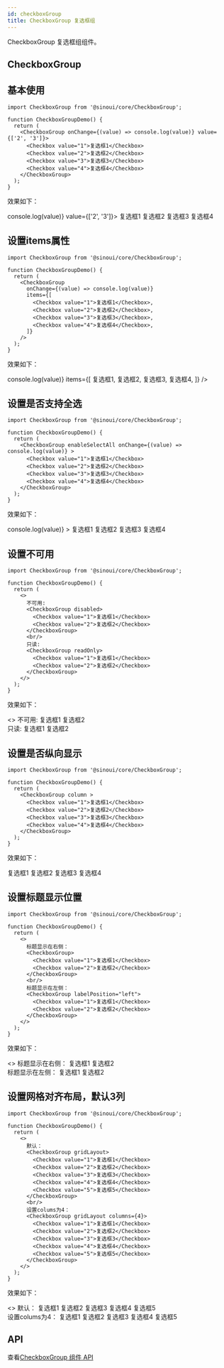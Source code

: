 ```yaml
---
id: checkboxGroup
title: CheckboxGroup 复选框组
---
```


CheckboxGroup 复选框组组件。


## CheckboxGroup

## 基本使用

```tsx
import CheckboxGroup from '@sinoui/core/CheckboxGroup';

function CheckboxGroupDemo() {
  return (
    <CheckboxGroup onChange={(value) => console.log(value)} value={['2', '3']}>
      <Checkbox value="1">复选框1</Checkbox>
      <Checkbox value="2">复选框2</Checkbox>
      <Checkbox value="3">复选框3</Checkbox>
      <Checkbox value="4">复选框4</Checkbox>
    </CheckboxGroup>
  );
}
```

效果如下：

<ThemeProvider theme={defaultTheme}>
  <CheckboxGroup onChange={(value) => console.log(value)} value={['2', '3']}>
    <Checkbox value="1">复选框1</Checkbox>
    <Checkbox value="2">复选框2</Checkbox>
    <Checkbox value="3">复选框3</Checkbox>
    <Checkbox value="4">复选框4</Checkbox>
  </CheckboxGroup>  
</ThemeProvider>

## 设置items属性

```tsx
import CheckboxGroup from '@sinoui/core/CheckboxGroup';

function CheckboxGroupDemo() {
  return (
    <CheckboxGroup
      onChange={(value) => console.log(value)}
      items={[
        <Checkbox value="1">复选框1</Checkbox>,
        <Checkbox value="2">复选框2</Checkbox>,
        <Checkbox value="3">复选框3</Checkbox>,
        <Checkbox value="4">复选框4</Checkbox>,
      ]}
    />
  );
}
```

效果如下：

<ThemeProvider theme={defaultTheme}>
  <CheckboxGroup
    onChange={(value) => console.log(value)}
    items={[
      <Checkbox value="1">复选框1</Checkbox>,
      <Checkbox value="2">复选框2</Checkbox>,
      <Checkbox value="3">复选框3</Checkbox>,
      <Checkbox value="4">复选框4</Checkbox>,
    ]}
  /> 
</ThemeProvider>

## 设置是否支持全选

```tsx
import CheckboxGroup from '@sinoui/core/CheckboxGroup';

function CheckboxGroupDemo() {
  return (
    <CheckboxGroup enableSelectAll onChange={(value) => console.log(value)} >
      <Checkbox value="1">复选框1</Checkbox>
      <Checkbox value="2">复选框2</Checkbox>
      <Checkbox value="3">复选框3</Checkbox>
      <Checkbox value="4">复选框4</Checkbox>
    </CheckboxGroup>
  );
}
```

效果如下：

<ThemeProvider theme={defaultTheme}>
  <CheckboxGroup enableSelectAll onChange={(value) => console.log(value)} >
    <Checkbox value="1">复选框1</Checkbox>
    <Checkbox value="2">复选框2</Checkbox>
    <Checkbox value="3">复选框3</Checkbox>
    <Checkbox value="4">复选框4</Checkbox>
  </CheckboxGroup>  
</ThemeProvider>

## 设置不可用

```tsx
import CheckboxGroup from '@sinoui/core/CheckboxGroup';

function CheckboxGroupDemo() {
  return (
    <>
      不可用:
      <CheckboxGroup disabled>
        <Checkbox value="1">复选框1</Checkbox>
        <Checkbox value="2">复选框2</Checkbox>
      </CheckboxGroup>
      <br/>
      只读:
      <CheckboxGroup readOnly>
        <Checkbox value="1">复选框1</Checkbox>
        <Checkbox value="2">复选框2</Checkbox>
      </CheckboxGroup>
    </>
  );
}
```

效果如下：

<ThemeProvider theme={defaultTheme}>
  <>
    不可用:
    <CheckboxGroup disabled>
      <Checkbox value="1">复选框1</Checkbox>
      <Checkbox value="2">复选框2</Checkbox>
    </CheckboxGroup>
    <br/>
    只读:
    <CheckboxGroup readOnly>
      <Checkbox value="1">复选框1</Checkbox>
      <Checkbox value="2">复选框2</Checkbox>
    </CheckboxGroup>
  </> 
</ThemeProvider>

## 设置是否纵向显示

```tsx
import CheckboxGroup from '@sinoui/core/CheckboxGroup';

function CheckboxGroupDemo() {
  return (
    <CheckboxGroup column >
      <Checkbox value="1">复选框1</Checkbox>
      <Checkbox value="2">复选框2</Checkbox>
      <Checkbox value="3">复选框3</Checkbox>
      <Checkbox value="4">复选框4</Checkbox>
    </CheckboxGroup>
  );
}
```

效果如下：

<ThemeProvider theme={defaultTheme}>
  <CheckboxGroup column>
    <Checkbox value="1">复选框1</Checkbox>
    <Checkbox value="2">复选框2</Checkbox>
    <Checkbox value="3">复选框3</Checkbox>
    <Checkbox value="4">复选框4</Checkbox>
  </CheckboxGroup>  
</ThemeProvider>

## 设置标题显示位置

```tsx
import CheckboxGroup from '@sinoui/core/CheckboxGroup';

function CheckboxGroupDemo() {
  return (
    <>
      标题显示在右侧：
      <CheckboxGroup>
        <Checkbox value="1">复选框1</Checkbox>
        <Checkbox value="2">复选框2</Checkbox>
      </CheckboxGroup>
      <br/>
      标题显示在左侧：
      <CheckboxGroup labelPosition="left">
        <Checkbox value="1">复选框1</Checkbox>
        <Checkbox value="2">复选框2</Checkbox>
      </CheckboxGroup>
    </>
  );
}
```

效果如下：

<ThemeProvider theme={defaultTheme}>
  <>
    标题显示在右侧：
    <CheckboxGroup>
      <Checkbox value="1">复选框1</Checkbox>
      <Checkbox value="2">复选框2</Checkbox>
    </CheckboxGroup>
    <br/>
    标题显示在左侧：
    <CheckboxGroup labelPosition="left">
      <Checkbox value="1">复选框1</Checkbox>
      <Checkbox value="2">复选框2</Checkbox>
    </CheckboxGroup>
  </>
</ThemeProvider>

## 设置网格对齐布局，默认3列

```tsx
import CheckboxGroup from '@sinoui/core/CheckboxGroup';

function CheckboxGroupDemo() {
  return (
    <>
      默认：
      <CheckboxGroup gridLayout>
        <Checkbox value="1">复选框1</Checkbox>
        <Checkbox value="2">复选框2</Checkbox>
        <Checkbox value="3">复选框3</Checkbox>
        <Checkbox value="4">复选框4</Checkbox>
        <Checkbox value="5">复选框5</Checkbox>
      </CheckboxGroup>
      <br/>
      设置colums为4：
      <CheckboxGroup gridLayout columns={4}>
        <Checkbox value="1">复选框1</Checkbox>
        <Checkbox value="2">复选框2</Checkbox>
        <Checkbox value="3">复选框3</Checkbox>
        <Checkbox value="4">复选框4</Checkbox>
        <Checkbox value="5">复选框5</Checkbox>
      </CheckboxGroup>
    </>
  );
}
```

效果如下：

<ThemeProvider theme={defaultTheme}>
  <>
    默认：
    <CheckboxGroup gridLayout>
      <Checkbox value="1">复选框1</Checkbox>
      <Checkbox value="2">复选框2</Checkbox>
      <Checkbox value="3">复选框3</Checkbox>
      <Checkbox value="4">复选框4</Checkbox>
      <Checkbox value="5">复选框5</Checkbox>
    </CheckboxGroup>
    <br/>
    设置colums为4：
    <CheckboxGroup gridLayout columns={4}>
      <Checkbox value="1">复选框1</Checkbox>
      <Checkbox value="2">复选框2</Checkbox>
      <Checkbox value="3">复选框3</Checkbox>
      <Checkbox value="4">复选框4</Checkbox>
      <Checkbox value="5">复选框5</Checkbox>
    </CheckboxGroup>
  </>
</ThemeProvider>

## API

查看[CheckboxGroup 组件 API](/docs/components-apis/checkboxGroup)
